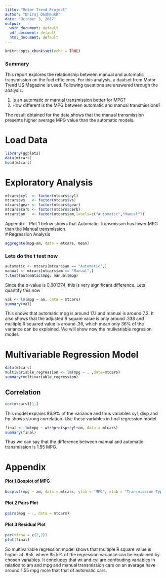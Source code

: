 ---
title: "Motor Trend Project"
author: "Dhiraj Deshmukh"
date: "October 3, 2017"
output:
  word_document: default
  pdf_document: default
  html_document: default
---

```{r setup, include=FALSE}
knitr::opts_chunk$set(echo = TRUE)
```
### Summary 

This report explores the relationship between manual and automatic transmission on the fuel efficiency. For this analysis, a daatset from Motor Trend US Magazine is used. Following questions are answered through the analysis. 

1. Is an automatic or manual transmission better for MPG?
2. How different is the MPG between automatic and manual transmissions?

The result obtained for the data shows that the manual transmission presents higher average MPG value than the automatic models.
 
# Load Data

```{r, message=FALSE}
library(ggplot2) 
data(mtcars)
head(mtcars)
```
# Exploratory  Analysis
```{r, message=FALSE} 
mtcars$cyl  <- factor(mtcars$cyl)
mtcars$vs   <- factor(mtcars$vs)
mtcars$gear <- factor(mtcars$gear)
mtcars$carb <- factor(mtcars$carb)
mtcars$am   <- factor(mtcars$am,labels=c("Automatic","Manual")) 
```

Appendix - Plot 1 below shows that Automatic Transmisson has lower MPG than the Manual transmission.   
# Regression Analysis  
```{r, message=FALSE} 
aggregate(mpg~am, data = mtcars, mean) 
``` 
### Lets do the t test now 
```{r, message=FALSE} 
automatic <- mtcars[mtcars$am == "Automatic",]
manual <- mtcars[mtcars$am == "Manual",]
t.test(automatic$mpg, manual$mpg) 
``` 
 Since the p-value is 0.001374, this is very significant difference. Lets quantify this now 
```{r, message=FALSE} 
val <- lm(mpg ~ am, data = mtcars)  
summary(val) 
``` 
 This shows that automatic mpg is around 17.1 and manual is around 7.2. It also shows that the adjusted R square value is only around .338 and multiple R squared value is around .36, which mean only 36% of the variance can be explained. We will show now the mulivariable regresion model. 

# Multivariable Regression Model 
```{r, message=FALSE} 
data(mtcars)
multivariable_regression <- lm(mpg ~ . ,data=mtcars)
summary(multivariable_regression) 
``` 
## Correlation 
```{r, message=FALSE} 
cor(mtcars)[1,] 
```

This model explains 86.9% of the variance and thus variables cyl, disp and hp shows strong correlation. Use these variables in final regression model

```{r, message=FALSE} 
final <- lm(mpg ~ wt+hp+disp+cyl+am, data = mtcars)
summary(final)

``` 

 Thus we can say that the difference between manual and automatic transmission is 1.55 MPG.

# Appendix

#### Plot 1 Boxplot of MPG

```{r, message=FALSE} 
boxplot(mpg ~ am, data = mtcars, ylab = "MPG", xlab = "Transmission Type") 
```

#### Plot 2 Pairs Plot 
```{r, message=FALSE} 
pairs(mpg ~ ., data = mtcars) 
``` 
#### Plot 3 Residual Plot

```{r, message=FALSE}
par(mfrow = c(2,2))
plot(final)

```
So multivariable regression model shows that multiple R square value is higher at .855, where 85.5% of the regression variance can be explained by chosen variables. It concludes that wt and cyl are confouding variables in relation to am and mpg and manual transmission cars on an average have around 1.55 mpg more that that of automatic cars.